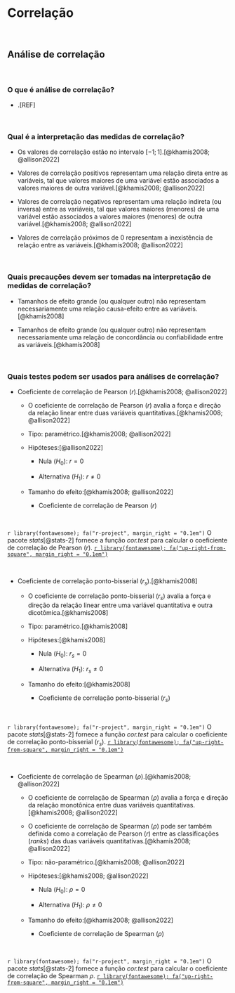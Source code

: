 # **Correlação** {#analise-inferencial-correlacao}

<br>

## Análise de correlação {#analise-correlacao}

<br>

### O que é análise de correlação?

-   .[REF]

<br>

### Qual é a interpretação das medidas de correlação?

-   Os valores de correlação estão no intervalo $[-1; 1]$.[@khamis2008; @allison2022]

-   Valores de correlação positivos representam uma relação direta entre as variáveis, tal que valores maiores de uma variável estão associados a valores maiores de outra variável.[@khamis2008; @allison2022]

-   Valores de correlação negativos representam uma relação indireta (ou inversa) entre as variáveis, tal que valores maiores (menores) de uma variável estão associados a valores maiores (menores) de outra variável.[@khamis2008; @allison2022]

-   Valores de correlação próximos de $0$ representam a inexistência de relação entre as variáveis.[@khamis2008; @allison2022]

<br>

### Quais precauções devem ser tomadas na interpretação de medidas de correlação?

-  Tamanhos de efeito grande (ou qualquer outro) não representam necessariamente uma relação causa-efeito entre as variáveis.[@khamis2008]

-  Tamanhos de efeito grande (ou qualquer outro) não representam necessariamente uma relação de concordância ou confiabilidade entre as variáveis.[@khamis2008]

<br>

### Quais testes podem ser usados para análises de correlação?

-   Coeficiente de correlação de Pearson ($r$).[@khamis2008; @allison2022]

    -   O coeficiente de correlação de Pearson ($r$) avalia a força e direção da relação linear entre duas variáveis quantitativas.[@khamis2008; @allison2022]

    -   Tipo: paramétrico.[@khamis2008; @allison2022]

    -   Hipóteses:[@allison2022]

        -   Nula ($H_{0}$): $r=0$

        -   Alternativa ($H_{1}$): $r≠0$

    -   Tamanho do efeito:[@khamis2008; @allison2022]

        -   Coeficiente de correlação de Pearson ($r$)

<br>

::: blue
`r library(fontawesome); fa("r-project", margin_right = "0.1em")` O pacote *stats*[@stats-2] fornece a função *cor.test* para calcular o coeficiente de correlação de Pearson ($r$). [`r library(fontawesome); fa("up-right-from-square", margin_right = "0.1em")`](https://rdocumentation.org/packages/stats/versions/3.6.2)
:::

<br>

-   Coeficiente de correlação ponto-bisserial ($r_{s}$).[@khamis2008]

    -   O coeficiente de correlação ponto-bisserial ($r_{s}$) avalia a força e direção da relação linear entre uma variável quantitativa e outra dicotômica.[@khamis2008]

    -   Tipo: paramétrico.[@khamis2008]

    -   Hipóteses:[@khamis2008]

        -   Nula ($H_{0}$): $r_{s}=0$

        -   Alternativa ($H_{1}$): $r_{s}≠0$

    -   Tamanho do efeito:[@khamis2008]

        -   Coeficiente de correlação ponto-bisserial ($r_{s}$)

<br>

::: blue
`r library(fontawesome); fa("r-project", margin_right = "0.1em")` O pacote *stats*[@stats-2] fornece a função *cor.test* para calcular o coeficiente de correlação ponto-bisserial ($r_{s}$). [`r library(fontawesome); fa("up-right-from-square", margin_right = "0.1em")`](https://rdocumentation.org/packages/stats/versions/3.6.2)
:::

<br>

-   Coeficiente de correlação de Spearman ($\rho$).[@khamis2008; @allison2022]

    -   O coeficiente de correlação de Spearman ($\rho$) avalia a força e direção da relação monotônica entre duas variáveis quantitativas.[@khamis2008; @allison2022]

    -   O coeficiente de correlação de Spearman ($\rho$) pode ser também definida como a correlação de Pearson ($r$) entre as classificações (*ranks*) das duas variáveis quantitativas.[@khamis2008; @allison2022]

    -   Tipo: não-paramétrico.[@khamis2008; @allison2022]

    -   Hipóteses:[@khamis2008; @allison2022]

        -   Nula ($H_{0}$): $\rho=0$

        -   Alternativa ($H_{1}$): $\rho≠0$

    -   Tamanho do efeito:[@khamis2008; @allison2022]

        -   Coeficiente de correlação de Spearman ($\rho$)

<br>

::: blue
`r library(fontawesome); fa("r-project", margin_right = "0.1em")` O pacote *stats*[@stats-2] fornece a função *cor.test* para calcular o coeficiente de correlação de Spearman $\rho$. [`r library(fontawesome); fa("up-right-from-square", margin_right = "0.1em")`](https://rdocumentation.org/packages/stats/versions/3.6.2)
:::

<br>
